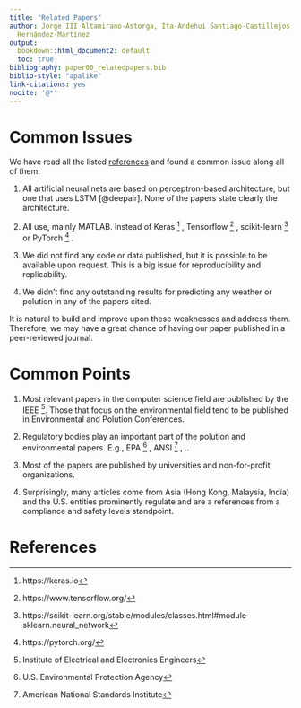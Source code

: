```yaml
---
title: "Related Papers"
author: Jorge III Altamirano-Astorga, Ita-Andehui Santiago-Castillejos, Luz Aurora
  Hernández-Martínez
output:
  bookdown::html_document2: default
  toc: true
bibliography: paper00_relatedpapers.bib
biblio-style: "apalike"
link-citations: yes
nocite: '@*'
---
```


# Common Issues {-}

We have read all the listed [references] and found a common issue along all of them:

1. All artificial neural nets are based on perceptron-based architecture, but one that uses LSTM [@deepair]. None of the papers state clearly the architecture.

2. All use, mainly MATLAB. Instead of 
Keras ^[https://keras.io] ,
Tensorflow ^[https://www.tensorflow.org/] ,
scikit-learn ^[https://scikit-learn.org/stable/modules/classes.html#module-sklearn.neural_network]
or PyTorch ^[https://pytorch.org/] . 

3. We did not find any code or data published, but it is possible to be available upon request. This is a big issue for reproducibility and replicability.

4. We didn't find any outstanding results for predicting any weather or polution in any of the papers cited.

It is natural to build and improve upon these weaknesses and address them. Therefore, we may have a great chance of having our paper published in a peer-reviewed journal.

# Common Points {-}

1. Most relevant papers in the computer science field are published by the IEEE ^[Institute of Electrical and Electronics Engineers]. Those that focus on the environmental field tend to be published in Environmental and Polution Conferences.

2. Regulatory bodies play an important part of the polution and environmental papers. E.g., EPA ^[U.S. Environmental Protection Agency] , ANSI ^[American National Standards Institute] , ..

3. Most of the papers are published by universities and non-for-profit organizations.

4. Surprisingly, many articles come from Asia (Hong Kong, Malaysia, India) and the U.S. entities prominently regulate and are a references from a compliance and safety levels standpoint.

# References {-}

<div id="refs"></div>

